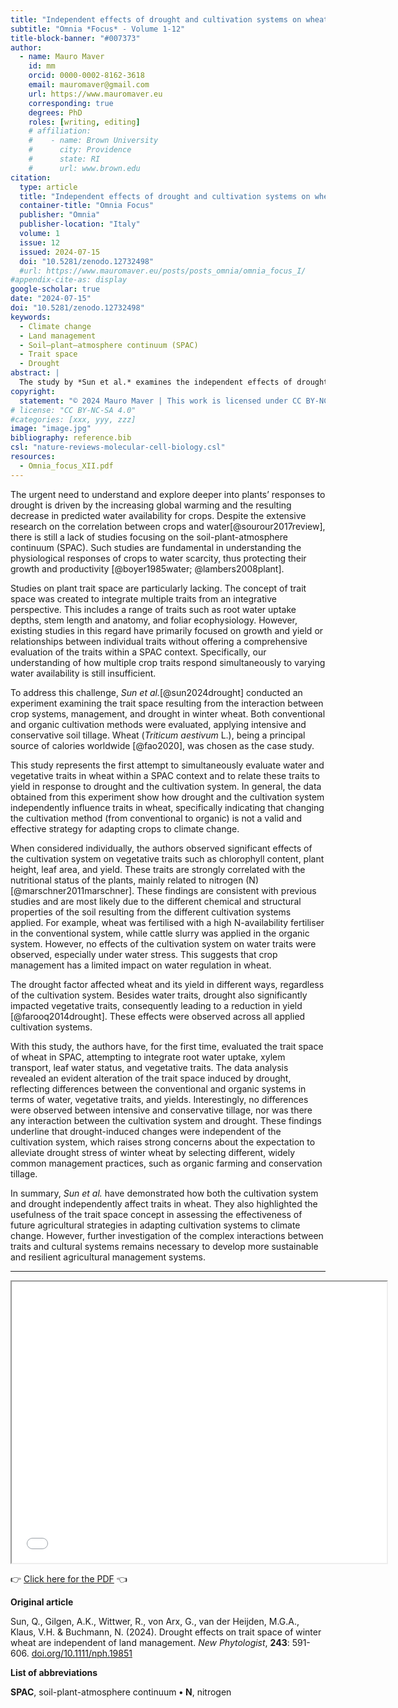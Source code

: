 ```yaml
---
title: "Independent effects of drought and cultivation systems on wheat: insights from the trait space concept"
subtitle: "Omnia *Focus* - Volume 1-12"
title-block-banner: "#007373"
author:
  - name: Mauro Maver
    id: mm
    orcid: 0000-0002-8162-3618
    email: mauromaver@gmail.com
    url: https://www.mauromaver.eu
    corresponding: true
    degrees: PhD
    roles: [writing, editing]
    # affiliation: 
    #    - name: Brown University
    #      city: Providence
    #      state: RI
    #      url: www.brown.edu
citation:
  type: article
  title: "Independent effects of drought and cultivation systems on wheat: insights from the trait space concept"
  container-title: "Omnia Focus"
  publisher: "Omnia"
  publisher-location: "Italy"
  volume: 1
  issue: 12
  issued: 2024-07-15
  doi: "10.5281/zenodo.12732498"
  #url: https://www.mauromaver.eu/posts/posts_omnia/omnia_focus_I/
#appendix-cite-as: display
google-scholar: true
date: "2024-07-15"
doi: "10.5281/zenodo.12732498"
keywords:
  - Climate change 
  - Land management 
  - Soil–plant–atmosphere continuum (SPAC) 
  - Trait space
  - Drought
abstract: |
  The study by *Sun et al.* examines the independent effects of drought and cultivation systems (conventional vs. organic) on the water and vegetative traits of winter wheat, demonstrating the importance of the trait space concept in developing resilient agricultural strategies against climate change. Their findings highlight that the type of cultivation system used does not mitigate drought-induced changes in wheat.
copyright:
  statement: "© 2024 Mauro Maver | This work is licensed under CC BY-NC-SA 4.0"
# license: "CC BY-NC-SA 4.0"
#categories: [xxx, yyy, zzz]
image: "image.jpg"
bibliography: reference.bib
csl: "nature-reviews-molecular-cell-biology.csl"
resources: 
  - Omnia_focus_XII.pdf
---
```


::: drop-cap
The urgent need to understand and explore deeper into plants' responses to drought is driven by the increasing global warming and the resulting decrease in predicted water availability for crops. Despite the extensive research on the correlation between crops and water[@sourour2017review], there is still a lack of studies focusing on the soil-plant-atmosphere continuum (SPAC). Such studies are fundamental in understanding the physiological responses of crops to water scarcity, thus protecting their growth and productivity [@boyer1985water; @lambers2008plant].
:::

Studies on plant trait space are particularly lacking. The concept of trait space was created to integrate multiple traits from an integrative perspective. This includes a range of traits such as root water uptake depths, stem length and anatomy, and foliar ecophysiology. However, existing studies in this regard have primarily focused on growth and yield or relationships between individual traits without offering a comprehensive evaluation of the traits within a SPAC context. Specifically, our understanding of how multiple crop traits respond simultaneously to varying water availability is still insufficient.

To address this challenge, *Sun et al.*[@sun2024drought] conducted an experiment examining the trait space resulting from the interaction between crop systems, management, and drought in winter wheat. Both conventional and organic cultivation methods were evaluated, applying intensive and conservative soil tillage. Wheat (*Triticum aestivum* L.), being a principal source of calories worldwide [@fao2020], was chosen as the case study.

This study represents the first attempt to simultaneously evaluate water and vegetative traits in wheat within a SPAC context and to relate these traits to yield in response to drought and the cultivation system. In general, the data obtained from this experiment show how drought and the cultivation system independently influence traits in wheat, specifically indicating that changing the cultivation method (from conventional to organic) is not a valid and effective strategy for adapting crops to climate change.

When considered individually, the authors observed significant effects of the cultivation system on vegetative traits such as chlorophyll content, plant height, leaf area, and yield. These traits are strongly correlated with the nutritional status of the plants, mainly related to nitrogen (N) [@marschner2011marschner]. These findings are consistent with previous studies and are most likely due to the different chemical and structural properties of the soil resulting from the different cultivation systems applied. For example, wheat was fertilised with a high N-availability fertiliser in the conventional system, while cattle slurry was applied in the organic system. However, no effects of the cultivation system on water traits were observed, especially under water stress. This suggests that crop management has a limited impact on water regulation in wheat.

The drought factor affected wheat and its yield in different ways, regardless of the cultivation system. Besides water traits, drought also significantly impacted vegetative traits, consequently leading to a reduction in yield [@farooq2014drought]. These effects were observed across all applied cultivation systems.

With this study, the authors have, for the first time, evaluated the trait space of wheat in SPAC, attempting to integrate root water uptake, xylem transport, leaf water status, and vegetative traits. The data analysis revealed an evident alteration of the trait space induced by drought, reflecting differences between the conventional and organic systems in terms of water, vegetative traits, and yields. Interestingly, no differences were observed between intensive and conservative tillage, nor was there any interaction between the cultivation system and drought. These findings underline that drought-induced changes were independent of the cultivation system, which raises strong concerns about the expectation to alleviate drought stress of winter wheat by selecting different, widely common management practices, such as organic farming and conservation tillage.

In summary, *Sun et al.* have demonstrated how both the cultivation system and drought independently affect traits in wheat. They also highlighted the usefulness of the trait space concept in assessing the effectiveness of future agricultural strategies in adapting cultivation systems to climate change. However, further investigation of the complex interactions between traits and cultural systems remains necessary to develop more sustainable and resilient agricultural management systems.

------------------------------------------------------------------------

::: {style="text-align: center"}
<iframe width="600" height="450" src="Omnia_focus_XII.pdf">

</iframe>
:::

::: PDF
👉 [Click here for the PDF](Omnia_focus_XII.pdf "Here you can download the PDF version") 👈
:::

::: {.callout-note appearance="minimal"}
**Original article**

Sun, Q., Gilgen, A.K., Wittwer, R., von Arx, G., van der Heijden, M.G.A., Klaus, V.H. & Buchmann, N. (2024). Drought effects on trait space of winter wheat are independent of land management. *New Phytologist*, **243**: 591-606. [doi.org/10.1111/nph.19851](https://doi.org/10.1111/nph.19851)

**List of abbreviations**

**SPAC**, soil-plant-atmosphere continuum **•** **N**, nitrogen
:::
